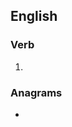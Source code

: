 ==English==

===Verb===
{{head|en|verb form}}

# {{en-third-person singular of|elope}}

===Anagrams===
* {{anagrams|en|speleo-}}